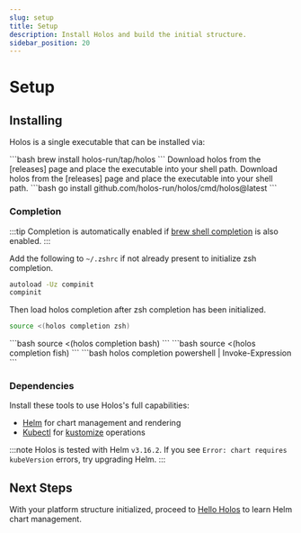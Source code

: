 ```yaml
---
slug: setup
title: Setup
description: Install Holos and build the initial structure.
sidebar_position: 20
---
```



# Setup

## Installing

Holos is a single executable that can be installed via:

<Tabs groupId="FE2C74C8-B3A3-4AEA-BBD3-F57FAA654B6F">
  <TabItem value="brew" label="macOS">
```bash
brew install holos-run/tap/holos
```
  </TabItem>
  <TabItem value="linux" label="Linux">
Download holos from the [releases] page and place the executable into your shell
path.
  </TabItem>
  <TabItem value="win" label="Windows">
Download holos from the [releases] page and place the executable into your shell
path.
  </TabItem>
  <TabItem value="go" label="Go">
```bash
go install github.com/holos-run/holos/cmd/holos@latest
```
  </TabItem>
</Tabs>

### Completion

:::tip
Completion is automatically enabled if [brew shell
completion](https://docs.brew.sh/Shell-Completion) is also enabled.
:::

<Tabs groupId="65F79D28-2E57-4A90-8EBA-3D8758C80233">
  <TabItem value="zsh" label="zsh">

Add the following to `~/.zshrc` if not already present to initialize zsh completion.

```bash
autoload -Uz compinit
compinit
```

Then load holos completion after zsh completion has been initialized.

```bash
source <(holos completion zsh)
```
  </TabItem>
  <TabItem value="bash" label="bash">
```bash
source <(holos completion bash)
```
  </TabItem>
  <TabItem value="fish" label="fish">
```bash
source <(holos completion fish)
```
  </TabItem>
  <TabItem value="powershell" label="powershell">
```bash
holos completion powershell | Invoke-Expression
```
  </TabItem>
</Tabs>

### Dependencies

Install these tools to use Holos's full capabilities:

- [Helm] for chart management and rendering
- [Kubectl] for [kustomize] operations

:::note
Holos is tested with Helm `v3.16.2`. If you see `Error: chart requires
kubeVersion` errors, try upgrading Helm.
:::

## Next Steps

With your platform structure initialized, proceed to [Hello Holos] to learn Helm
chart management.

[Helm]: https://github.com/helm/helm/releases
[Kubectl]: https://kubernetes.io/docs/tasks/tools/
[kustomize]: https://kustomize.io/
[Local Cluster]: ../topics/local-cluster.mdx
[Hello Holos]: ./hello-holos.mdx
[releases]: https://github.com/holos-run/holos/releases
[k3d]: https://k3d.io/
[OrbStack]: https://docs.orbstack.dev/install
[Docker]: https://docs.docker.com/get-started/get-docker/
